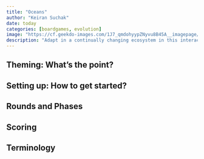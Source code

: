 ```yaml
---
title: "Oceans"
author: "Keiran Suchak"
date: today
categories: [boardgames, evolution]
image: "https://cf.geekdo-images.com/1J7_qmdohyypZNyvu8B45A__imagepage/img/I39hsAFIO_FbBR70EPR1Rvwh_xI=/fit-in/900x600/filters:no_upscale():strip_icc()/pic4382323.jpg"
description: "Adapt in a continually changing ecosystem in this interactive engine builder."
---
```


## Theming: What's the point?


## Setting up: How to get started?


## Rounds and Phases


## Scoring


## Terminology



